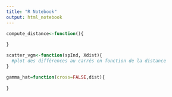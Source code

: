```yaml
---
title: "R Notebook"
output: html_notebook
---
```

```r
compute_distance<-function(){
  
}

scatter_vgm<-function(spInd, Xdist){
  #plot des différences au carrés en fonction de la distance
}

gamma_hat=function(cross=FALSE,dist){
  
}
```

